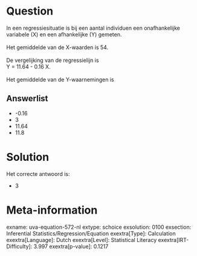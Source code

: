 Question
========

In een regressiesituatie is bij een aantal individuen een onafhankelijke
variabele (X) en een afhankelijke (Y) gemeten.\
\
Het gemiddelde van de X-waarden is 54.\
\
De vergelijking van de regressielijn is\
Y = 11.64 - 0.16 X.\
\
Het gemiddelde van de Y-waarnemingen is


Answerlist
----------

* -0.16
* 3
* 11.64
* 11.8

Solution
========

Het correcte antwoord is: 

* 3

Meta-information
================
exname: uva-equation-572-nl
extype: schoice
exsolution: 0100
exsection: Inferential Statistics/Regression/Equation
exextra[Type]: Calculation
exextra[Language]: Dutch
exextra[Level]: Statistical Literacy
exextra[IRT-Difficulty]: 3.997
exextra[p-value]: 0.1217
